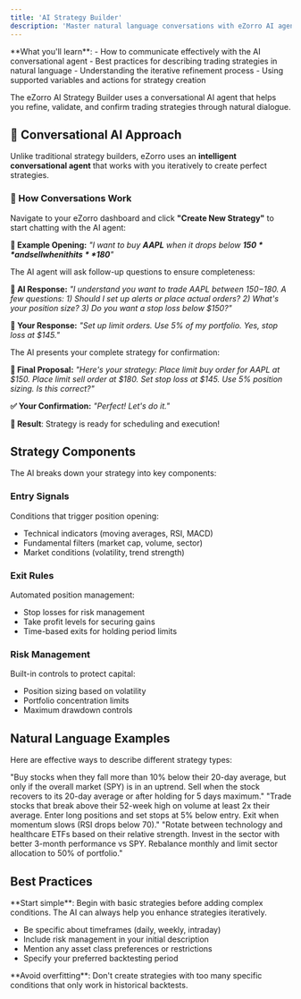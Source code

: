 ```yaml
---
title: 'AI Strategy Builder'
description: 'Master natural language conversations with eZorro AI agent to create executable trading strategies'
---
```


<Info>
  **What you'll learn**:
  - How to communicate effectively with the AI conversational agent
  - Best practices for describing trading strategies in natural language
  - Understanding the iterative refinement process
  - Using supported variables and actions for strategy creation
</Info>

The eZorro AI Strategy Builder uses a conversational AI agent that helps you refine, validate, and confirm trading strategies through natural dialogue.

## 🧠 Conversational AI Approach

Unlike traditional strategy builders, eZorro uses an **intelligent conversational agent** that works with you iteratively to create perfect strategies.

### 💬 How Conversations Work

<Steps>
<Step title="🎯 Start the Conversation">

Navigate to your eZorro dashboard and click **"Create New Strategy"** to start chatting with the AI agent:

**🎨 Example Opening:**
*"I want to buy **AAPL** when it drops below **$150** and sell when it hits **$180**"*
</Step>

<Step title="❓ AI Asks Clarifying Questions">

The AI agent will ask follow-up questions to ensure completeness:

**🤖 AI Response:**
*"I understand you want to trade AAPL between $150-$180. A few questions: 1) Should I set up alerts or place actual orders? 2) What's your position size? 3) Do you want a stop loss below $150?"*

**🎯 Your Response:**
*"Set up limit orders. Use 5% of my portfolio. Yes, stop loss at $145."*
</Step>

<Step title="✅ Confirm Final Strategy">

The AI presents your complete strategy for confirmation:

**🤖 Final Proposal:**
*"Here's your strategy: Place limit buy order for AAPL at $150. Place limit sell order at $180. Set stop loss at $145. Use 5% position sizing. Is this correct?"*

**✅ Your Confirmation:** *"Perfect! Let's do it."*

**🚀 Result**: Strategy is ready for scheduling and execution!
</Step>
</Steps>

## Strategy Components

The AI breaks down your strategy into key components:

### Entry Signals
Conditions that trigger position opening:
- Technical indicators (moving averages, RSI, MACD)
- Fundamental filters (market cap, volume, sector)
- Market conditions (volatility, trend strength)

### Exit Rules
Automated position management:
- Stop losses for risk management
- Take profit levels for securing gains
- Time-based exits for holding period limits

### Risk Management
Built-in controls to protect capital:
- Position sizing based on volatility
- Portfolio concentration limits
- Maximum drawdown controls

## Natural Language Examples

Here are effective ways to describe different strategy types:

<AccordionGroup>
  <Accordion title="Mean Reversion Strategy">
    "Buy stocks when they fall more than 10% below their 20-day average, but only if the overall market (SPY) is in an uptrend. Sell when the stock recovers to its 20-day average or after holding for 5 days maximum."
  </Accordion>

  <Accordion title="Breakout Strategy">
    "Trade stocks that break above their 52-week high on volume at least 2x their average. Enter long positions and set stops at 5% below entry. Exit when momentum slows (RSI drops below 70)."
  </Accordion>

  <Accordion title="Sector Rotation">
    "Rotate between technology and healthcare ETFs based on their relative strength. Invest in the sector with better 3-month performance vs SPY. Rebalance monthly and limit sector allocation to 50% of portfolio."
  </Accordion>
</AccordionGroup>

## Best Practices

<Tip>
  **Start simple**: Begin with basic strategies before adding complex conditions. The AI can always help you enhance strategies iteratively.
</Tip>

- Be specific about timeframes (daily, weekly, intraday)
- Include risk management in your initial description
- Mention any asset class preferences or restrictions
- Specify your preferred backtesting period

<Warning>
  **Avoid overfitting**: Don't create strategies with too many specific conditions that only work in historical backtests.
</Warning>
